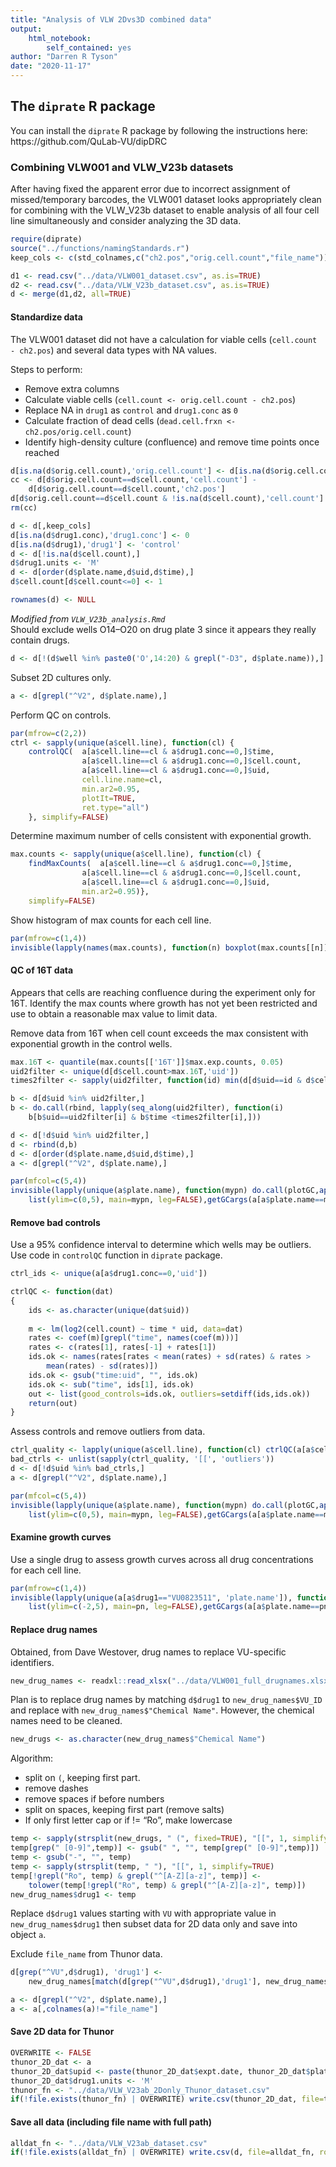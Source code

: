 ```yaml
---
title: "Analysis of VLW 2Dvs3D combined data"
output: 
    html_notebook:
        self_contained: yes
author: "Darren R Tyson"
date: "2020-11-17"
---
```


## The `diprate` R package
You can install the `diprate` R package by following the instructions here: https://github.com/QuLab-VU/dipDRC  


### Combining VLW001 and VLW_V23b datasets
After having fixed the apparent error due to incorrect assignment of missed/temporary barcodes, the VLW001 dataset looks appropriately clean for combining with the VLW_V23b dataset to enable analysis of all four cell line simultaneously and consider analyzing the 3D data.

```r
require(diprate)
source("../functions/namingStandards.r")
keep_cols <- c(std_colnames,c("ch2.pos","orig.cell.count","file_name"))
```

```r
d1 <- read.csv("../data/VLW001_dataset.csv", as.is=TRUE)
d2 <- read.csv("../data/VLW_V23b_dataset.csv", as.is=TRUE)
d <- merge(d1,d2, all=TRUE)
```


#### Standardize data
The VLW001 dataset did not have a calculation for viable cells (`cell.count - ch2.pos`) and several data types with NA values.

Steps to perform:  

* Remove extra columns
* Calculate viable cells (`cell.count <- orig.cell.count - ch2.pos`)
* Replace NA in `drug1` as `control` and `drug1.conc` as `0`
* Calculate fraction of dead cells (`dead.cell.frxn <- ch2.pos/orig.cell.count`)
* Identify high-density culture (confluence) and remove time points once reached

```r
d[is.na(d$orig.cell.count),'orig.cell.count'] <- d[is.na(d$orig.cell.count),'cell.count']
cc <- d[d$orig.cell.count==d$cell.count,'cell.count'] - 
    d[d$orig.cell.count==d$cell.count,'ch2.pos']
d[d$orig.cell.count==d$cell.count & !is.na(d$cell.count),'cell.count'] <- cc[!is.na(cc)]
rm(cc)
```


```r
d <- d[,keep_cols]
d[is.na(d$drug1.conc),'drug1.conc'] <- 0
d[is.na(d$drug1),'drug1'] <- 'control'
d <- d[!is.na(d$cell.count),]
d$drug1.units <- 'M'
d <- d[order(d$plate.name,d$uid,d$time),]
d$cell.count[d$cell.count<=0] <- 1

rownames(d) <- NULL
```

*Modified from `VLW_V23b_analysis.Rmd`*  
Should exclude wells O14–O20 on drug plate 3 since it appears they really contain drugs.
```r
d <- d[!(d$well %in% paste0('O',14:20) & grepl("-D3", d$plate.name)),]
```

Subset 2D cultures only.
```r
a <- d[grepl("^V2", d$plate.name),]
```

Perform QC on controls.
```r
par(mfrow=c(2,2))
ctrl <- sapply(unique(a$cell.line), function(cl) {
	controlQC(	a[a$cell.line==cl & a$drug1.conc==0,]$time,
				a[a$cell.line==cl & a$drug1.conc==0,]$cell.count,
				a[a$cell.line==cl & a$drug1.conc==0,]$uid,
				cell.line.name=cl,
			    min.ar2=0.95,
				plotIt=TRUE,
                ret.type="all")
	}, simplify=FALSE)
```

Determine maximum number of cells consistent with exponential growth.
```r
max.counts <- sapply(unique(a$cell.line), function(cl) {
	findMaxCounts(	a[a$cell.line==cl & a$drug1.conc==0,]$time,
				a[a$cell.line==cl & a$drug1.conc==0,]$cell.count,
				a[a$cell.line==cl & a$drug1.conc==0,]$uid,
                min.ar2=0.95)}, 
	simplify=FALSE)

```

Show histogram of max counts for each cell line.
```r
par(mfrow=c(1,4))
invisible(lapply(names(max.counts), function(n) boxplot(max.counts[[n]]$max.exp.counts, ylim=c(0,2000), main=n)))
```

#### QC of 16T data
Appears that cells are reaching confluence during the experiment only for 16T. Identify the max counts where growth has not yet been restricted and use to obtain a reasonable max value to limit data.  

Remove data from 16T when cell count exceeds the max consistent with exponential growth in the control wells. 
```r
max.16T <- quantile(max.counts[['16T']]$max.exp.counts, 0.05)
uid2filter <- unique(d[d$cell.count>max.16T,'uid'])
times2filter <- sapply(uid2filter, function(id) min(d[d$uid==id & d$cell.count>max.16T,'time']))

b <- d[d$uid %in% uid2filter,]
b <- do.call(rbind, lapply(seq_along(uid2filter), function(i) 
    b[b$uid==uid2filter[i] & b$time <times2filter[i],]))

d <- d[!d$uid %in% uid2filter,]
d <- rbind(d,b)
d <- d[order(d$plate.name,d$uid,d$time),]
a <- d[grepl("^V2", d$plate.name),]
```

```r
par(mfcol=c(5,4))
invisible(lapply(unique(a$plate.name), function(mypn) do.call(plotGC,append(
    list(ylim=c(0,5), main=mypn, leg=FALSE),getGCargs(a[a$plate.name==mypn & a$drug1.conc==0,])))))
```

#### Remove bad controls
Use a 95% confidence interval to determine which wells may be outliers. Use code in `controlQC` function in `diprate` package.
```r
ctrl_ids <- unique(a[a$drug1.conc==0,'uid'])

ctrlQC <- function(dat)
{
    ids <- as.character(unique(dat$uid))
    
    m <- lm(log2(cell.count) ~ time * uid, data=dat)
    rates <- coef(m)[grepl("time", names(coef(m)))]
    rates <- c(rates[1], rates[-1] + rates[1])
    ids.ok <- names(rates[rates < mean(rates) + sd(rates) & rates > 
        mean(rates) - sd(rates)])
    ids.ok <- gsub("time:uid", "", ids.ok)
    ids.ok <- sub("time", ids[1], ids.ok)
    out <- list(good_controls=ids.ok, outliers=setdiff(ids,ids.ok))
    return(out)
}


```


Assess controls and remove outliers from data.
```r
ctrl_quality <- lapply(unique(a$cell.line), function(cl) ctrlQC(a[a$cell.line==cl & a$drug1.conc==0,]))
bad_ctrls <- unlist(sapply(ctrl_quality, '[[', 'outliers'))
d <- d[!d$uid %in% bad_ctrls,]
a <- d[grepl("^V2", d$plate.name),]
```

```r
par(mfcol=c(5,4))
invisible(lapply(unique(a$plate.name), function(mypn) do.call(plotGC,append(
    list(ylim=c(0,5), main=mypn, leg=FALSE),getGCargs(a[a$plate.name==mypn & a$drug1.conc==0,])))))
```

#### Examine growth curves
Use a single drug to assess growth curves across all drug concentrations for each cell line.
```r
par(mfrow=c(1,4))
invisible(lapply(unique(a[a$drug1=="VU0823511", 'plate.name']), function(pn) do.call(plotGC,append(
    list(ylim=c(-2,5), main=pn, leg=FALSE),getGCargs(a[a$plate.name==pn & a$drug1=="VU0823511",])))))
```

#### Replace drug names
Obtained, from Dave Westover, drug names to replace VU-specific identifiers. 

```r
new_drug_names <- readxl::read_xlsx("../data/VLW001_full_drugnames.xlsx")
```

Plan is to replace drug names by matching `d$drug1` to `new_drug_names$VU_ID` and replace with `new_drug_names$"Chemical Name"`. However, the chemical names need to be cleaned.

```r
new_drugs <- as.character(new_drug_names$"Chemical Name")
```

Algorithm:

* split on `(`, keeping first part.
* remove dashes
* remove spaces if before numbers
* split on spaces, keeping first part (remove salts)
* If only first letter cap or if != "Ro", make lowercase

```r
temp <- sapply(strsplit(new_drugs, " (", fixed=TRUE), "[[", 1, simplify=TRUE)
temp[grep(" [0-9]",temp)] <- gsub(" ", "", temp[grep(" [0-9]",temp)])
temp <- gsub("-", "", temp)
temp <- sapply(strsplit(temp, " "), "[[", 1, simplify=TRUE)
temp[!grepl("Ro", temp) & grepl("^[A-Z][a-z]", temp)] <- 
    tolower(temp[!grepl("Ro", temp) & grepl("^[A-Z][a-z]", temp)])
new_drug_names$drug1 <- temp
```

Replace `d$drug1` values starting with `VU` with appropriate value in `new_drug_names$drug1` then subset data for 2D data only and save into object `a`. 

Exclude `file_name` from Thunor data.
```r
d[grep("^VU",d$drug1), 'drug1'] <- 
    new_drug_names[match(d[grep("^VU",d$drug1),'drug1'], new_drug_names$VU_ID),]$drug1

a <- d[grepl("^V2", d$plate.name),]
a <- a[,colnames(a)!="file_name"]
```

#### Save 2D data for Thunor

```r
OVERWRITE <- FALSE
thunor_2D_dat <- a
thunor_2D_dat$upid <- paste(thunor_2D_dat$expt.date, thunor_2D_dat$plate.name, sep='_')
thunor_2D_dat$drug1.units <- 'M'
thunor_fn <- "../data/VLW_V23ab_2Donly_Thunor_dataset.csv"
if(!file.exists(thunor_fn) | OVERWRITE) write.csv(thunor_2D_dat, file=thunor_fn, row.names=FALSE)
```

#### Save all data (including file name with full path)

```r
alldat_fn <- "../data/VLW_V23ab_dataset.csv"
if(!file.exists(alldat_fn) | OVERWRITE) write.csv(d, file=alldat_fn, row.names=FALSE)
```

